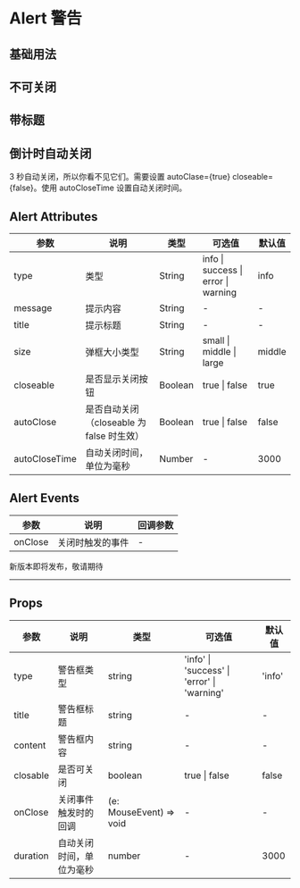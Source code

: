# Alert 警告

## 基础用法


<DemoBase />

## 不可关闭


<DemoCloseable />

## 带标题


<DemoTitle />

## 倒计时自动关闭

3 秒自动关闭，所以你看不见它们。需要设置 autoClase={true} closeable={false}。使用 autoCloseTime 设置自动关闭时间。


<DemoAutoClose />

## Alert Attributes

| 参数          | 说明                                      | 类型    | 可选值                              | 默认值 |
| ------------- | ----------------------------------------- | ------- | ----------------------------------- | ------ |
| type          | 类型                                      | String  | info \| success \| error \| warning | info   |
| message       | 提示内容                                  | String  | -                                   | -      |
| title         | 提示标题                                  | String  | -                                   | -      |
| size          | 弹框大小类型                              | String  | small \| middle \| large            | middle |
| closeable     | 是否显示关闭按钮                          | Boolean | true \| false                       | true   |
| autoClose     | 是否自动关闭（closeable 为 false 时生效） | Boolean | true \| false                       | false  |
| autoCloseTime | 自动关闭时间，单位为毫秒                  | Number  | -                                   | 3000   |

## Alert Events

| 参数    | 说明             | 回调参数 |
| ------- | ---------------- | -------- |
| onClose | 关闭时触发的事件 | -        |

<div style={{ position: 'relative' }}>
  <span
    style={{
      position: 'absolute',
      background: '#fff',
      left: '50%',
      transform: ' translate(-50%,-50%)',
      fontSize: '18px',
      padding: 5,
      color: '#f63'
    }}
  >
    新版本即将发布，敬请期待
  </span>
  <hr style={{ marginTop: 50, marginBottom: 20, border: '0.5px dashed #c8c8c8' }} />
</div>

## Props

| 参数     | 说明                     | 类型                    | 可选值                                      | 默认值 |
| -------- | ------------------------ | ----------------------- | ------------------------------------------- | ------ |
| type     | 警告框类型               | string                  | 'info' \| 'success' \| 'error' \| 'warning' | 'info' |
| title    | 警告框标题               | string                  | -                                           | -      |
| content  | 警告框内容               | string                  | -                                           | -      |
| closable | 是否可关闭               | boolean                 | true \| false                               | false  |
| onClose  | 关闭事件触发时的回调     | (e: MouseEvent) => void | -                                           | -      |
| duration | 自动关闭时间，单位为毫秒 | number                  | -                                           | 3000   |
